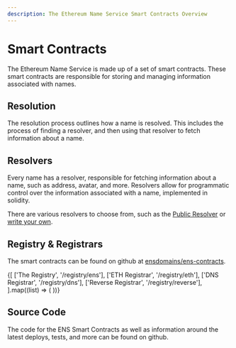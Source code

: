 ```yaml
---
description: The Ethereum Name Service Smart Contracts Overview
---
```



# Smart Contracts

The Ethereum Name Service is made up of a set of smart contracts.
These smart contracts are responsible for storing and managing information associated with names.

## Resolution

The resolution process outlines how a name is resolved.
This includes the process of finding a resolver, and then using that resolver to fetch information about a name.

<EmbedLink
  title="Resolution Process"
  description="The resolution process"
  href="/resolution"
/>

## Resolvers

Every name has a resolver, responsible for fetching information about a name, such as address, avatar, and more.
Resolvers allow for programmatic control over the information associated with a name, implemented in solidity.

There are various resolvers to choose from, such as the [Public Resolver](/resolvers/public) or [write your own](/resolvers/writing).

<EmbedLink
  title="Resolvers Quickstart"
  description=""
  href="/resolvers/quickstart"
/>

## Registry & Registrars

The smart contracts can be found on github at [ensdomains/ens-contracts](https://github.com/ensdomains/ens-contracts).

<div>
  <div className="not-prose grid grid-cols-3 gap-4">
    {[
      ['The Registry', '/registry/ens'],
      ['ETH Registrar', '/registry/eth'],
      ['DNS Registrar', '/registry/dns'],
      ['Reverse Registrar', '/registry/reverse'],
    ].map((list) => (
      <EmbedLink
        title={list[0]}
        description="The resolution process"
        href={list[1]}
        key={list[1]}
        className="p-4"
      />
    ))}
  </div>
</div>

## Source Code

The code for the ENS Smart Contracts as well as information around the latest deploys, tests, and more can be found on github.

<div>
  <Repository
    src="ensdomains/ens-contracts"
    description="Ethereum Name Service Contracts"
  />
</div>

